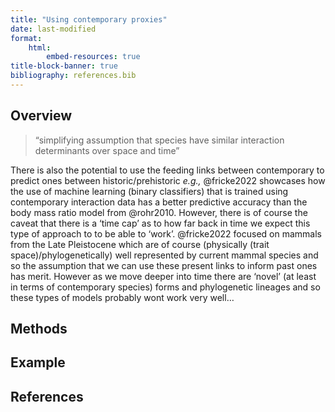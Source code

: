 ```yaml
---
title: "Using contemporary proxies"
date: last-modified
format:
    html:
        embed-resources: true
title-block-banner: true
bibliography: references.bib
---
```


## Overview

> "simplifying assumption that species have similar interaction determinants over space and time"

There is also the potential to use the feeding links between contemporary to predict ones between historic/prehistoric *e.g.,* @fricke2022 showcases how the use of machine learning (binary classifiers) that is trained using contemporary interaction data has a better predictive accuracy than the body mass ratio model from @rohr2010. However, there is of course the caveat that there is a 'time cap' as to how far back in time we expect this type of approach to to be able to 'work'. @fricke2022 focused on mammals from the Late Pleistocene which are of course (physically (trait space)/phylogenetically) well represented by current mammal species and so the assumption that we can use these present links to inform past ones has merit. However as we move deeper into time there are 'novel' (at least in terms of contemporary species) forms and phylogenetic lineages and so these types of models probably wont work very well...

## Methods

## Example

## References {.unnumbered}

::: {#refs}
:::